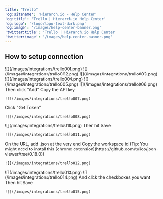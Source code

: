 ```yaml
---
title: "Trello"
'og:sitename': 'Hierarch.io - Help Center'
'og:title': 'Trello | Hierarch.io Help Center'
'og:logo': '/logo/logo-text-dark.png'
'og:image': '/images/help-center-banner.png'
'twitter:title': 'Trello | Hierarch.io Help Center'
'twitter:image': '/images/help-center-banner.png'
---
```


## How to setup connection

<Steps>
  <Step title="Login to your Trello account" />

  <Step title="Open a new tab and go to ttps://trello.com/power-ups/admin/">
    ![](/images/integrations/trello001.png)
  </Step>

  <Step title="Click &#x22;New&#x22;">
    ![](/images/integrations/trello002.png)
  </Step>

  <Step title="Fill up the fields (Iframe connector URL is optional)">
    ![](/images/integrations/trello003.png)
  </Step>

  <Step title="Click &#x22;Create&#x22;">
    ![](/images/integrations/trello004.png)
  </Step>

  <Step title="Click &#x22;Generate a new API key&#x22;">
    ![](/images/integrations/trello005.png)
  </Step>

  <Step title="Click &#x22;Generate API key&#x22;">
    ![](/images/integrations/trello006.png)
  </Step>

  <Step title="On the &#x22;Allowed origins&#x22;, add &#x22;https://app.hierarch.io&#x22; (w/o trailing slash)">
    Then click "Add"
    Copy the API key

    ![](/images/integrations/trello007.png)
  </Step>

  <Step title="Go to your integrations panel and paste the API key">
    Click "Get Token"

    ![](/images/integrations/trello008.png)
  </Step>

  <Step title="A pop-up will open, scrolldown and click Allow">
    ![](/images/integrations/trello010.png)
  </Step>

  <Step title="Click &#x22;Connected to App&#x22; checkbox">
    Then hit Save

    ![](/images/integrations/trello011.png)
  </Step>

  <Step title="Go to one of your boards">
    On the URL, add .json at the very end
    Copy the workspace id
    (Tip: You might need to install this [chrome extension](https://github.com/tulios/json-viewer/tree/0.18.0))

    ![](/images/integrations/trello012.png)
  </Step>

  <Step title="Copy the board id">
    ![](/images/integrations/trello013.png)
  </Step>

  <Step title="Paste these on the Settings tab, on the integrations panel">
    ![](/images/integrations/trello014.png)
  </Step>

  <Step title="Go to Actions tab">
    And click the checkboxes you want
    Then hit Save

    ![](/images/integrations/trello015.png)
  </Step>
</Steps>